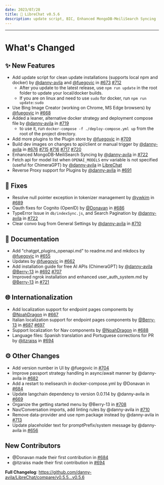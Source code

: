 ```yaml
---
date: 2023/07/28
title: 🚀 LibreChat v0.5.6
description: update script, BIC, Enhanced MongoDB-MeiliSearch Syncing ...
---
```



<ChangelogHeader />

---

# What's Changed

## ✨ New Features

- Add update script for clean update installations (supports local npm and docker) by [@danny-avila](https://github.com/danny-avila) and [@fuegovic](https://github.com/fuegovic) in [#673](https://github.com/danny-avila/LibreChat/pull/673) [#712](https://github.com/danny-avila/LibreChat/pull/712)
  - After you update to the latest release, use `npm run update` in the root folder to update your local/docker builds.
  - If you are on linux and need to use `sudo` for docker, run `npm run update:sudo`
- Use Bing Image Creator (working on Chrome, MS Edge browsers) by [@fuegovic](https://github.com/fuegovic) in [#668](https://github.com/danny-avila/LibreChat/pull/668)
- Added a leaner, alternative docker strategy and deployment compose file by [@danny-avila](https://github.com/danny-avila) in [#719](https://github.com/danny-avila/LibreChat/pull/719)
  - to use it, run `docker-compose -f ./deploy-compose.yml up` from the root of the project directory.
- Add more plugins to the Plugin store by [@fuegovic](https://github.com/fuegovic) in [#709](https://github.com/danny-avila/LibreChat/pull/709)
- Build dev images on changes to api/client or manual trigger by [@danny-avila](https://github.com/danny-avila) in [#676](https://github.com/danny-avila/LibreChat/pull/676) [#715](https://github.com/danny-avila/LibreChat/pull/715) [#716](https://github.com/danny-avila/LibreChat/pull/716) [#717](https://github.com/danny-avila/LibreChat/pull/717) [#720](https://github.com/danny-avila/LibreChat/pull/720)
- Enhanced MongoDB-MeiliSearch Syncing by [@danny-avila](https://github.com/danny-avila) in [#722](https://github.com/danny-avila/LibreChat/pull/722)
- Fetch api for model list when `OPENAI_MODELS` env variable is not specified (useful for ChimeraGPT) by [@danny-avila](https://github.com/danny-avila) in [LibreChat](https://github.com/danny-avila/LibreChat)
- Reverse Proxy support for Plugins by [@danny-avila](https://github.com/danny-avila) in [#691](https://github.com/danny-avila/LibreChat/pull/691)

## 🐛 Fixes

- Resolve null pointer exception in tokenizer management by [@ywkim](https://github.com/ywkim) in [#689](https://github.com/danny-avila/LibreChat/pull/689)
- Oauth fixes for Cognito (OpenID) by [@Donavan](https://github.com/Donavan) in [#686](https://github.com/danny-avila/LibreChat/pull/686)
- TypeError Issue in `db/indexSync.js`, and Search Pagination by [@danny-avila](https://github.com/danny-avila) in [#722](https://github.com/danny-avila/LibreChat/pull/722)
- Clear convo bug from General Settings by [@danny-avila](https://github.com/danny-avila) in [#710](https://github.com/danny-avila/LibreChat/pull/710)

## 📝 Documentation

- Add "chatgpt_plugins_openapi.md" to readme.md and mkdocs by [@fuegovic](https://github.com/fuegovic) in [#655](https://github.com/danny-avila/LibreChat/pull/655)
- Updates by [@fuegovic](https://github.com/fuegovic) in [#662](https://github.com/danny-avila/LibreChat/pull/662)
- Add installation guide for free AI APIs (ChimeraGPT) by [@danny-avila](https://github.com/danny-avila) [@Berry-13](https://github.com/Berry-13) in [#692](https://github.com/danny-avila/LibreChat/pull/692) [#707](https://github.com/danny-avila/LibreChat/pull/707)
- Improved ngrok installation and enhanced user_auth_system.md by [@Berry-13](https://github.com/Berry-13) in [#721](https://github.com/danny-avila/LibreChat/pull/721)

## 🌐 Internationalization

- Add localization support for endpoint pages components by [@NoahDragon](https://github.com/NoahDragon) in [#667](https://github.com/danny-avila/LibreChat/pull/667)
- Italian localization support for endpoint pages components by [@Berry-13](https://github.com/Berry-13) in [#687](https://github.com/danny-avila/LibreChat/pull/687) [#697](https://github.com/danny-avila/LibreChat/pull/697)
- Support localization for Nav components by [@NoahDragon](https://github.com/NoahDragon) in [#688](https://github.com/danny-avila/LibreChat/pull/688)
- Language files: Spanish translation and Portuguese corrections for PR by [@itzraiss](https://github.com/itzraiss) in [#694](https://github.com/danny-avila/LibreChat/pull/694)

## ⚙️ Other Changes

- Add version number in UI by @fuegovic in [#704](https://github.com/danny-avila/LibreChat/pull/704)
- Improve passport strategy handling in async/await manner by @danny-avila in [#682](https://github.com/danny-avila/LibreChat/pull/682)
- Add a restart to melisearch in docker-compose.yml by @Donavan in [#684](https://github.com/danny-avila/LibreChat/pull/684)
- Update langchain dependency to version 0.0.114 by @danny-avila in [#669](https://github.com/danny-avila/LibreChat/pull/669)
- Organize the getting started menu by @Berry-13 in [#708](https://github.com/danny-avila/LibreChat/pull/708)
- Nav/Conversation imports, add linting rules by @danny-avila in [#710](https://github.com/danny-avila/LibreChat/pull/710)
- Remove data-provider and use npm package instead by @danny-avila in [#713](https://github.com/danny-avila/LibreChat/pull/713)
- Update placeholder text for promptPrefix/system message by @danny-avila in [#656](https://github.com/danny-avila/LibreChat/pull/656)

## New Contributors

- @Donavan made their first contribution in [#684](https://github.com/danny-avila/LibreChat/pull/684)
- @itzraiss made their first contribution in [#694](https://github.com/danny-avila/LibreChat/pull/694)

**Full Changelog**: https://github.com/danny-avila/LibreChat/compare/v0.5.5...v0.5.6
